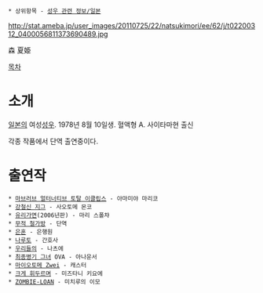  * 상위항목 - [[성우 관련 정보/일본]]

http://stat.ameba.jp/user_images/20110725/22/natsukimori/ee/62/j/t02200312_0400056811373690489.jpg

森 夏姫

[[목차]]

= 소개 = 
[[일본]]의 여성[[성우]]. 1978년 8월 10일생. 혈액형 A. 사이타마현 출신

각종 작품에서 단역 출연중이다.

= 출연작 = 
 * [[마브러브 얼터너티브 토탈 이클립스]] - 아마미야 마리코
 * [[강철신 지그]] - 사오토메 몬코
 * [[유리가면]](2006년판) - 마리 스폴챠
 * [[무적 철가방]] - 단역
 * [[은혼]] - 은행원
 * [[나루토]] - 간호사
 * [[우리들의]] - 나츠에
 * [[최종병기 그녀]] OVA - 아나운서
 * [[마이오토메 Zwei]] - 캐스터
 * [[크게 휘두르며]] - 미즈타니 키요에
 * [[ZOMBIE-LOAN]] - 미치루의 이모

